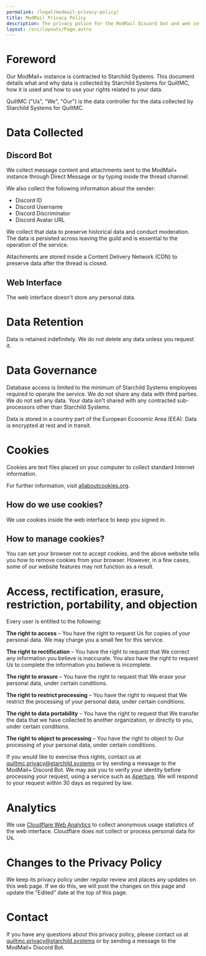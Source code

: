 ```yaml
---
permalink: /legal/modmail-privacy-policy/
title: ModMail Privacy Policy
description: The privacy police for the ModMail Discord bot and web interface.
layout: /src/layouts/Page.astro
---
```


# Foreword

Our ModMail+ instance is contracted to Starchild Systems.
This document details what and why data is collected by Starchild Systems for QuiltMC,
how it is used and how to use your rights related to your data.

QuiltMC ("Us", "We", "Our") is the data controller for the data collected by Starchild Systems for QuiltMC.

# Data Collected

## Discord Bot

We collect message content and attachments sent to the ModMail+ instance through Direct Message or by typing inside the thread channel.

We also collect the following information about the sender:
* Discord ID
* Discord Username
* Discord Discriminator
* Discord Avatar URL

We collect that data to preserve historical data and conduct moderation. The data is persisted across leaving the guild and is essential to the operation of the service.

Attachments are stored inside a Content Delivery Network (CDN) to preserve data after the thread is closed.

## Web Interface

The web interface doesn't store any personal data.

# Data Retention

Data is retained indefinitely. We do not delete any data unless you request it.

# Data Governance

Database access is limited to the minimum of Starchild Systems employees required to operate the service. We do not share any data with third parties.
We do not sell any data. Your data isn't shared with any contracted sub-processors other than Starchild Systems.

Data is stored in a country part of the European Economic Area (EEA). Data is encrypted at rest and in transit.

# Cookies

Cookies are text files placed on your computer to collect standard Internet information.

For further information, visit [allaboutcookies.org](https://allaboutcookies.org).

## How do we use cookies?

We use cookies inside the web interface to keep you signed in.

## How to manage cookies?

You can set your browser not to accept cookies, and the above website tells you how to remove cookies from your browser.
However, in a few cases, some of our website features may not function as a result.

# Access, rectification, erasure, restriction, portability, and objection

Every user is entitled to the following:

**The right to access** – You have the right to request Us for copies of your personal data.
We may charge you a small fee for this service.

**The right to rectification** – You have the right to request that We correct any information
you believe is inaccurate. You also have the right to request Us to complete the information
you believe is incomplete.

**The right to erasure** – You have the right to request that We erase your personal data,
under certain conditions.

**The right to restrict processing** – You have the right to request that We restrict the
processing of your personal data, under certain conditions.

**The right to data portability** – You have the right to request that We transfer the data
that we have collected to another organization, or directly to you, under certain conditions.

**The right to object to processing** – You have the right to object to Our processing of
your personal data, under certain conditions.

If you would like to exercise thos rights, contact us at [quiltmc.privacy@starchild.systems](mailto:quiltmc.privacy@starchild.systems)
or by sending a message to the ModMail+ Discord Bot.
We may ask you to verify your identity before processing your request, using a service such as [Aperture](https://aperture.starchild.systems).
We will respond to your request within 30 days as required by law.

# Analytics

We use [Cloudflare Web Analytics](https://www.cloudflare.com/en-gb/web-analytics/) to
collect anonymous usage statistics of the web interface.
Cloudflare does not collect or process personal data for Us.

# Changes to the Privacy Policy

We keep its privacy policy under regular review and places any updates on this web page.
If we do this, we will post the changes on this page and update the "Edited" date at the top of this page.

# Contact

If you have any questions about this privacy policy, please contact us at
[quiltmc.privacy@starchild.systems](mailto:quiltmc.privacy@starchild.systems) or by sending a message to the ModMail+ Discord Bot.
